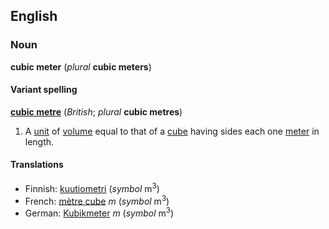 <!--

If you edit this page, please make corresponding edits to "cubic metre" to keep these two pages in synch.

-->


==English==
===Noun===
'''cubic meter''' (''plural'' '''cubic meters''')

====Variant spelling====
'''[[cubic metre]]''' (''British''; ''plural'' '''cubic metres''')

#A [[unit]] of [[volume]] equal to that of a [[cube]] having sides each one [[meter]] in length.

====Translations====
*Finnish: [[kuutiometri]] (''symbol'' m<sup>3</sup>)
*French: [[mètre cube]] ''m'' (''symbol'' m<sup>3</sup>)
*German: [[Kubikmeter]] ''m'' (''symbol'' m<sup>3</sup>)